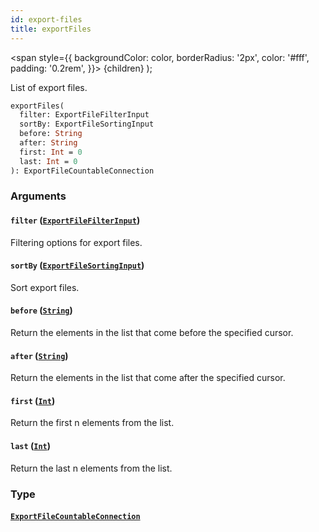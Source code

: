 ```yaml
---
id: export-files
title: exportFiles
---
```


<span
style={{
      backgroundColor: color,
      borderRadius: '2px',
      color: '#fff',
      padding: '0.2rem',
    }}>
{children}
</span>
);

List of export files.

```graphql
exportFiles(
  filter: ExportFileFilterInput
  sortBy: ExportFileSortingInput
  before: String
  after: String
  first: Int = 0
  last: Int = 0
): ExportFileCountableConnection

```

### Arguments

#### `filter` ([`ExportFileFilterInput`](/api-reference/inputs/export-file-filter-input.mdx))

Filtering options for export files.

#### `sortBy` ([`ExportFileSortingInput`](/api-reference/inputs/export-file-sorting-input.mdx))

Sort export files.

#### `before` ([`String`](/api-reference/scalars/string.mdx))

Return the elements in the list that come before the specified cursor.

#### `after` ([`String`](/api-reference/scalars/string.mdx))

Return the elements in the list that come after the specified cursor.

#### `first` ([`Int`](/api-reference/scalars/int.mdx))

Return the first n elements from the list.

#### `last` ([`Int`](/api-reference/scalars/int.mdx))

Return the last n elements from the list.

### Type

#### [`ExportFileCountableConnection`](/api-reference/objects/export-file-countable-connection.mdx)
